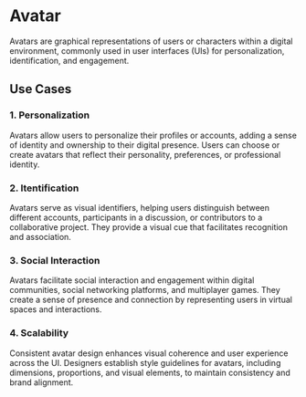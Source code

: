 
<Meta title="Design System/Atoms/Avatar" of={AvatarStories}/>

# Avatar

Avatars are graphical representations of users or characters within a digital environment, commonly used in user interfaces (UIs) for personalization, identification, and engagement. 

<Canvas name='Info' of={AvatarStories.Default}/>

## Use Cases

### 1. Personalization
Avatars allow users to personalize their profiles or accounts, adding a sense of identity and ownership to their digital presence. Users can choose or create avatars that reflect their personality, preferences, or professional identity.

### 2. Itentification
Avatars serve as visual identifiers, helping users distinguish between different accounts, participants in a discussion, or contributors to a collaborative project. They provide a visual cue that facilitates recognition and association.

### 3. Social Interaction
Avatars facilitate social interaction and engagement within digital communities, social networking platforms, and multiplayer games. They create a sense of presence and connection by representing users in virtual spaces and interactions.

### 4. Scalability
Consistent avatar design enhances visual coherence and user experience across the UI. Designers establish style guidelines for avatars, including dimensions, proportions, and visual elements, to maintain consistency and brand alignment.
